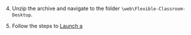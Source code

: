 <PlatformWrapper platform="electron">

4. Unzip the archive and navigate to the folder `\web\Flexible-Classroom-Desktop`.

5. Follow the steps to [Launch a <Vg k="FC" />](./get-started/#implement-a-flexible-classroom)

</PlatformWrapper>